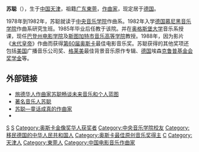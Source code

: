 {{About|作曲家|其他意义|苏聪}}
'''苏聪'''（{{bd|1957年||}}），生于[[中国|中国]][[天津|天津]]，祖籍[[广东|广东]][[東莞|東莞]]，[[作曲家|作曲家]]，现定居于[[德国|德国]]。

1978年到1982年，苏聪就读于[[中央音乐学院|中央音乐学院]]作曲系。1982年入学[[德国|德国]][[慕尼黑音乐学院|慕尼黑音乐学院]]作曲系研究生班。1985年毕业后任教于该院。并在[[奥格斯堡大学|奥格斯堡大学]]音乐系授课，现任[[巴登州电影学院|巴登州电影学院]]及[[斯图加特市音乐高等学院|斯图加特市音乐高等学院]]教授。1988年，因为影片《[[末代皇帝_(电影)|末代皇帝]]》作曲而获得[[第60届奥斯卡|第60届奥斯卡]]最佳电影音乐奖。苏聪获得的其他奖项还包括[[美国|美国]]广播音乐公司奖、[[格莱美|格莱美]]最佳背景音乐原作专辑、[[德国|德国]]埃森[[克鲁普基金会奖学金|克鲁普基金会奖学金]]等。

==外部链接==
* [http://www.dw-world.de/dw/article/0,2144,2248434,00.html 旅德华人作曲家苏聪畅谈未来音乐和个人蓝图] {{Wayback|url=http://www.dw-world.de/dw/article/0,2144,2248434,00.html |date=20080921135433 }}
* [http://www.chinanews.com.cn/zhonghuawenzhai/9910/1_copy(8).html 著名音乐人苏聪] {{Wayback|url=http://www.chinanews.com.cn/zhonghuawenzhai/9910/1_copy(8).html |date=20101120023329 }}
* [http://www.dw-world.de/dw/article/0,2144,1738056,00.html 苏聪—童话成真的作曲家] {{Wayback|url=http://www.dw-world.de/dw/article/0,2144,1738056,00.html |date=20070311112157 }}
*{{douban people|1298603}}

{{奧斯卡最佳原創音樂獎}}
{{金球奖最佳原创配乐奖}}

{{Authority control}}
{{DEFAULTSORT:S苏}}
[[Category:中华人民共和国作曲家|S]]
[[Category:德国作曲家|S]]
[[Category:奥斯卡金像奖华人获奖者|Category:奥斯卡金像奖华人获奖者]]
[[Category:中央音乐学院校友|Category:中央音乐学院校友]]
[[Category:移民德国的中华人民共和国人|Category:移民德国的中华人民共和国人]]
[[Category:奥斯卡最佳原创音乐奖得主|Category:奥斯卡最佳原创音乐奖得主]]
[[Category:苏姓|C]]
[[Category:天津人|Category:天津人]]
[[Category:東莞人|Category:東莞人]]
[[Category:中国电影音乐作曲家|Category:中国电影音乐作曲家]]